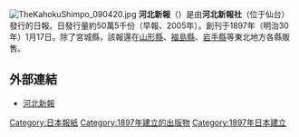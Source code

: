 [[File:TheKahokuShimpo_090420.jpg|thumb]]
'''河北新報'''（{{jpn|j=かほくしんぽう}}）是由'''河北新報社'''（位于仙台）發行的日報。日發行量約50萬5千份（早報、2005年）。創刊于1897年（明治30年）1月17日。除了宮城縣，該報還在[[山形縣|山形縣]]、[[福島縣|福島縣]]、[[岩手縣|岩手縣]]等東北地方各縣販售。

== 外部連結 ==
* [http://www.kahoku.co.jp/ 河北新報] {{Wayback|url=http://www.kahoku.co.jp/ |date=20100511193827 }}

{{日本各大報紙}}

[[Category:日本報紙|Category:日本報紙]]
[[Category:1897年建立的出版物|Category:1897年建立的出版物]]
[[Category:1897年日本建立|Category:1897年日本建立]]